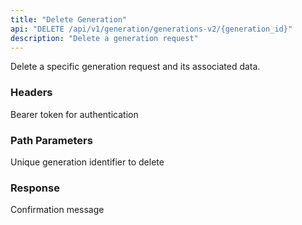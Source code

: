 ```yaml
---
title: "Delete Generation"
api: "DELETE /api/v1/generation/generations-v2/{generation_id}"
description: "Delete a generation request"
---
```


Delete a specific generation request and its associated data.

### Headers

<ParamField header="Authorization" type="string" required>
  Bearer token for authentication
</ParamField>

### Path Parameters

<ParamField path="generation_id" type="string" required>
  Unique generation identifier to delete
</ParamField>

### Response

<ResponseField name="message" type="string">
  Confirmation message
</ResponseField>
